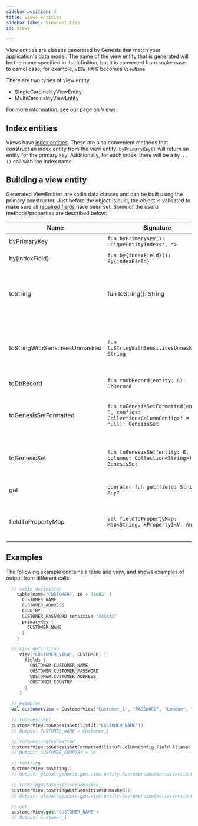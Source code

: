 ```yaml
---
sidebar_position: 4
title: Views entities
sidebar_label: View entities
id: views

---
```


View entities are classes generated by Genesis that match your application's [data model](/creating-applications/defining-your-application/data-model/views/views/). The name of the view entity that is generated will be the name specified in its definition, but it is converted from snake case to camel case; for example, `VIEW_NAME` becomes `ViewName`. 

There are two types of view entity:
- SingleCardinalityViewEntity
- MultiCardinalityViewEntity

For more information, see our page on [Views](/reference/developer/api/database/concepts/data-structure/views/#types-of-view)

## Index entities

Views have [index entities](../indices). These are also convenient methods that construct an
index entity from the view entity. `byPrimaryKey()` will return an entity for the primary key. Additionally, for each
index, there will be a `by...()` call with the index name.

## Building a view entity

Generated ViewEntities are kotlin data classes and can be built using the primary constructor. Just before the object is built, the object is validated to make sure all [required fields](../../../concepts/data-structure/tables/#fields) have been set.
Some of the useful methods/properties are described below:

|  Name  | Signature | Description |
|---------------|-------------|-------------|
| byPrimaryKey | `fun byPrimaryKey(): UniqueEntityIndex<*, *>` | gets entity by primaryKey |
| by{indexField} | `fun by{indexField}(): By{indexField}` | gets entity by index fields |
| toString | fun toString(): String | gets the string representation of the view with sensitive fields masked (for example, passwords) |
| toStringWithSensitivesUnmasked | `fun toStringWithSensitivesUnmasked(): String` | gets the string representation of view with sensitive fields(Ex: Password) unmasked |
| toDbRecord | `fun toDbRecord(entity: E): DbRecord` | Converts entity to [DbRecord](/reference/developer/api/database/how-to/data-types/dbrecord/) |
| toGenesisSetFormatted | `fun toGenesisSetFormatted(entity: E, configs: Collection<ColumnConfig>? = null): GenesisSet` | converts a view to [GenesisSet](/managing-applications/operate/inter-process-messages/genesis-set/) and applies any formatter/aliases assigned to the fields |
| toGenesisSet | `fun toGenesisSet(entity: E, columns: Collection<String>): GenesisSet` | converts view to [GenesisSet](/managing-applications/operate/inter-process-messages/genesis-set/). This is the plain representation of view fields |
| get | `operator fun get(field: String): Any?` | gets the provided field value |
| fieldToPropertyMap | `val fieldToPropertyMap: Map<String, KProperty1<V, Any?>>` | this is a class property that maps a field name to its property |

## Examples

The following example contains a table and view, and shows examples of output from different calls:
```kotlin
  // table definition
    table(name="CUSTOMER", id = 11002) {
      CUSTOMER_NAME
      CUSTOMER_ADDRESS
      COUNTRY
      CUSTOMER_PASSWORD sensitive "XXXXXX"
      primaryKey {
        CUSTOMER_NAME
      }
    }

  // view definition
     view("CUSTOMER_VIEW", CUSTOMER) {
       fields {
         CUSTOMER.CUSTOMER_NAME
         CUSTOMER.CUSTOMER_PASSWORD
         CUSTOMER.CUSTOMER_ADDRESS
         CUSTOMER.COUNTRY
       }
     }

  // Examples
  val customerView = CustomerView("Customer_1", "PASSWORD", "London", "UK")

  // toGenesisSet
  customerView.toGenesisSet(listOf("CUSTOMER_NAME"))
  // Output: CUSTOMER_NAME = Customer_1

  // toGenesisSetFormatted
  customerView.toGenesisSetFormatted(listOf(ColumnConfig.Field.Aliased("COUNTRY", "CUSTOMER_COUNTRY")))
  // Output: CUSTOMER_COUNTRY = UK

  // toString
  customerView.toString()
  // Output: global.genesis.gen.view.entity.CustomerView{serialVersionUID='1', customerName=Customer_1, customerPassword=XXXXXX, customerAddress=London, country=UK, recordId={not-set}, timestamp={not-set}}

  // toStringWithSensitivesUnmasked
  customerView.toStringWithSensitivesUnmasked()
  // Output: global.genesis.gen.view.entity.CustomerView{serialVersionUID='1', customerName=Customer_1, customerPassword=PASSWORD, customerAddress=London, country=UK, recordId={not-set}, timestamp={not-set}}

  // get
  customerView.get("CUSTOMER_NAME")
  // Output: Customer_1
```
